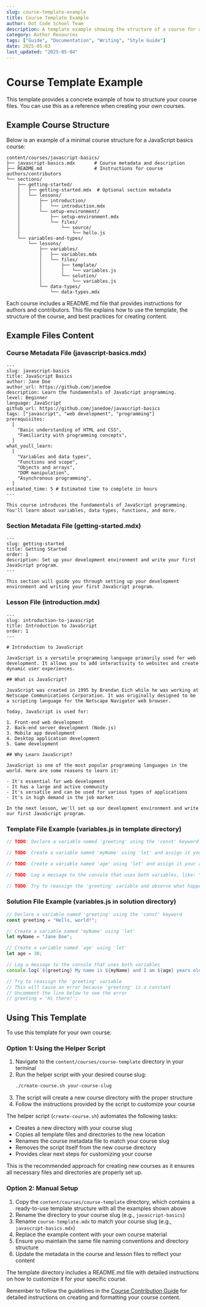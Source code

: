 ```yaml
---
slug: course-template-example
title: Course Template Example
author: Dot Code School Team
description: A template example showing the structure of a course for authors to reference.
category: Author Resources
tags: ["Guide", "Documentation", "Writing", "Style Guide"]
date: 2025-05-03
last_updated: "2025-05-04"
---
```


# Course Template Example

This template provides a concrete example of how to structure your course files. You can use this as a reference when creating your own courses.

## Example Course Structure

Below is an example of a minimal course structure for a JavaScript basics course:

```
content/courses/javascript-basics/
├── javascript-basics.mdx       # Course metadata and description
├── README.md                   # Instructions for course authors/contributors
└── sections/
    ├── getting-started/
    │   ├── getting-started.mdx  # Optional section metadata
    │   └── lessons/
    │       ├── introduction/
    │       │   └── introduction.mdx
    │       └── setup-environment/
    │           ├── setup-environment.mdx
    │           └── files/
    │               └── source/
    │                   └── hello.js
    └── variables-and-types/
        └── lessons/
            ├── variables/
            │   ├── variables.mdx
            │   └── files/
            │       ├── template/
            │       │   └── variables.js
            │       └── solution/
            │           └── variables.js
            └── data-types/
                └── data-types.mdx
```

Each course includes a README.md file that provides instructions for authors and contributors. This file explains how to use the template, the structure of the course, and best practices for creating content.

## Example Files Content

### Course Metadata File (javascript-basics.mdx)

```mdx
---
slug: javascript-basics
title: JavaScript Basics
author: Jane Doe
author_url: https://github.com/janedoe
description: Learn the fundamentals of JavaScript programming.
level: Beginner
language: JavaScript
github_url: https://github.com/janedoe/javascript-basics
tags: ["javascript", "web development", "programming"]
prerequisites:
  [
    "Basic understanding of HTML and CSS",
    "Familiarity with programming concepts",
  ]
what_youll_learn:
  [
    "Variables and data types",
    "Functions and scope",
    "Objects and arrays",
    "DOM manipulation",
    "Asynchronous programming",
  ]
estimated_time: 5 # Estimated time to complete in hours
---

This course introduces the fundamentals of JavaScript programming. You'll learn about variables, data types, functions, and more.
```

### Section Metadata File (getting-started.mdx)

```mdx
---
slug: getting-started
title: Getting Started
order: 1
description: Set up your development environment and write your first JavaScript program.
---

This section will guide you through setting up your development environment and writing your first JavaScript program.
```

### Lesson File (introduction.mdx)

```mdx
---
slug: introduction-to-javascript
title: Introduction to JavaScript
order: 1
---

# Introduction to JavaScript

JavaScript is a versatile programming language primarily used for web development. It allows you to add interactivity to websites and create dynamic user experiences.

## What is JavaScript?

JavaScript was created in 1995 by Brendan Eich while he was working at Netscape Communications Corporation. It was originally designed to be a scripting language for the Netscape Navigator web browser.

Today, JavaScript is used for:

1. Front-end web development
2. Back-end server development (Node.js)
3. Mobile app development
4. Desktop application development
5. Game development

## Why Learn JavaScript?

JavaScript is one of the most popular programming languages in the world. Here are some reasons to learn it:

- It's essential for web development
- It has a large and active community
- It's versatile and can be used for various types of applications
- It's in high demand in the job market

In the next lesson, we'll set up our development environment and write our first JavaScript program.
```

### Template File Example (variables.js in template directory)

```javascript
// TODO: Declare a variable named 'greeting' using the 'const' keyword and assign it the value 'Hello, world!'

// TODO: Create a variable named 'myName' using 'let' and assign it your name

// TODO: Create a variable named 'age' using 'let' and assign it your age

// TODO: Log a message to the console that uses both variables, like: "Hello, my name is [myName] and I am [age] years old."

// TODO: Try to reassign the 'greeting' variable and observe what happens
```

### Solution File Example (variables.js in solution directory)

```javascript
// Declare a variable named 'greeting' using the 'const' keyword
const greeting = "Hello, world!";

// Create a variable named 'myName' using 'let'
let myName = "Jane Doe";

// Create a variable named 'age' using 'let'
let age = 30;

// Log a message to the console that uses both variables
console.log(`${greeting} My name is ${myName} and I am ${age} years old.`);

// Try to reassign the 'greeting' variable
// This will cause an error because 'greeting' is a constant
// Uncomment the line below to see the error
// greeting = 'Hi there!';
```

## Using This Template

To use this template for your own course:

### Option 1: Using the Helper Script

1. Navigate to the `content/courses/course-template` directory in your terminal
2. Run the helper script with your desired course slug:
   ```bash
   ./create-course.sh your-course-slug
   ```
3. The script will create a new course directory with the proper structure
4. Follow the instructions provided by the script to customize your course

The helper script (`create-course.sh`) automates the following tasks:

- Creates a new directory with your course slug
- Copies all template files and directories to the new location
- Renames the course metadata file to match your course slug
- Removes the script itself from the new course directory
- Provides clear next steps for customizing your course

This is the recommended approach for creating new courses as it ensures all necessary files and directories are properly set up.

### Option 2: Manual Setup

1. Copy the `content/courses/course-template` directory, which contains a ready-to-use template structure with all the examples shown above
2. Rename the directory to your course slug (e.g., `javascript-basics`)
3. Rename `course-template.mdx` to match your course slug (e.g., `javascript-basics.mdx`)
4. Replace the example content with your own course material
5. Ensure you maintain the same file naming conventions and directory structure
6. Update the metadata in the course and lesson files to reflect your content

The template directory includes a README.md file with detailed instructions on how to customize it for your specific course.

Remember to follow the guidelines in the [Course Contribution Guide](./course-contribution-guide) for detailed instructions on creating and formatting your course content.
